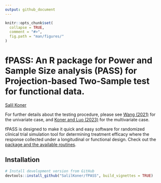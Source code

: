 ```yaml
---
output: github_document
---
```


<!-- README.md is generated from README.Rmd. Please edit that file -->

```r
knitr::opts_chunk$set(
  collapse = TRUE,
  comment = "#>",
  fig.path = "man/figures/"
)
```

<!-- # pkgdown <img src="man/figures/logo.png" align="right" alt="" width="120" /> -->

<!-- <!-- badges: start --> 
<!-- [![CRAN Status](https://www.r-pkg.org/badges/version/pkgdown)](https://cran.r-project.org/package=pkgdown){.pkgdown-release} -->
<!-- [![R-CMD-check](https://github.com/r-lib/pkgdown/workflows/R-CMD-check/badge.svg)](https://github.com/r-lib/pkgdown/actions){.pkgdown-devel} -->
<!-- [![Codecov test coverage](https://codecov.io/gh/r-lib/pkgdown/branch/main/graph/badge.svg)](https://app.codecov.io/gh/r-lib/pkgdown?branch=main) -->
<!-- badges: end -->

# fPASS: An R package for Power and Sample Size analysis (PASS) for Projection-based Two-Sample test for functional data.

[Salil Koner](https://biostat.duke.edu/profile/salil-koner)

For further details about the testing procedure, please see [Wang (2021)](https://doi.org/10.1214/21-EJS1802) for the univariate case, and [Koner and Luo (2023)](https://arxiv.org/abs/2302.05612) for the multivariate case.


fPASS is designed to make it quick and easy software for randomized clinical trial simulation tool for determining treatment efficacy where the response collected under a longitudinal or functional design. Check out the [package and the available routines](https://salilkoner.github.io/fPASS/). 

## Installation

<!-- ::: .pkgdown-release -->
<!-- ```{r, eval = FALSE} -->
<!-- # Install released version from CRAN -->
<!-- install.packages("pkgdown") -->
<!-- ``` -->
<!-- ::: -->

::: .pkgdown-devel
```r
# Install development version from GitHub
devtools::install_github("SalilKoner/fPASS", build_vignettes = TRUE)
```
:::
